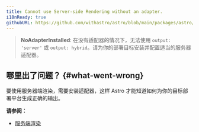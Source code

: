 ```yaml
---
title: Cannot use Server-side Rendering without an adapter.
i18nReady: true
githubURL: https://github.com/withastro/astro/blob/main/packages/astro/src/core/errors/errors-data.ts
---
```


> **NoAdapterInstalled**: 在没有适配器的情况下，无法使用 `output: 'server'` 或 `output: hybrid`。请为你的部署目标安装并配置适当的服务器适配器。

## 哪里出了问题？ \{#what-went-wrong\}

要使用服务器端渲染，需要安装适配器，这样 Astro 才能知道如何为你的目标部署平台生成正确的输出。

**请参阅：**

- [服务端渲染](/zh-cn/guides/server-side-rendering/)
